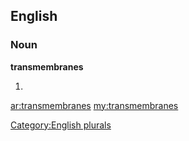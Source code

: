 ==English==

===Noun===
'''transmembranes'''

# {{plural of|[[transmembrane]]}}

[[Category:English plurals]]

[[ar:transmembranes]]
[[my:transmembranes]]